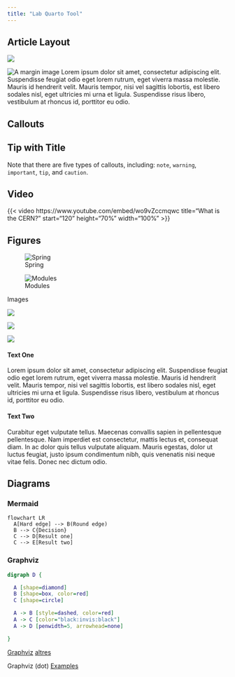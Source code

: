```yaml
---
title: "Lab Quarto Tool"
---
```


## Article Layout

:::{.column-screen}
![](images/shutterstockrf-257804815.jpeg)
:::

::: {.column-margin}
![A margin image](images/shutterstockrf-257804815.jpeg)
Lorem ipsum dolor sit amet, consectetur adipiscing elit. Suspendisse feugiat odio eget lorem rutrum, eget viverra massa molestie. Mauris id hendrerit velit. Mauris tempor, nisi vel sagittis lobortis, est libero sodales nisl, eget ultricies mi urna et ligula. Suspendisse risus libero, vestibulum at rhoncus id, porttitor eu odio. 
:::



## Callouts

::: {.callout-tip collapse="true"}
## Tip with Title

Note that there are five types of callouts, including:
`note`, `warning`, `important`, `tip`, and `caution`.
:::


## Video

{{< video https://www.youtube.com/embed/wo9vZccmqwc
    title="What is the CERN?"
    start="120"
    height="70%"
    width="100%" 
>}}


## Figures

::: {#fig-images layout-ncol=2}

![Spring](images/2560px-Spring_Framework_Logo_2018.svg.png){fig-alt="Spring Logo" #fig-spring}

![Modules](images/spring-overview.png){fig-alt="Spring Logo" #fig-modeules}

Images
:::

::: {layout="[[1,1],[1]]"}

![](images/2560px-Spring_Framework_Logo_2018.svg.png)

![](images/spring-overview.png)

![](images/2560px-Spring_Framework_Logo_2018.svg.png)

:::

::: {layout-ncol=2}
#### Text One
Lorem ipsum dolor sit amet, consectetur adipiscing elit. Suspendisse feugiat odio eget lorem rutrum, eget viverra massa molestie. Mauris id hendrerit velit. Mauris tempor, nisi vel sagittis lobortis, est libero sodales nisl, eget ultricies mi urna et ligula. Suspendisse risus libero, vestibulum at rhoncus id, porttitor eu odio. 

#### Text Two
Curabitur eget vulputate tellus. Maecenas convallis sapien in pellentesque pellentesque. Nam imperdiet est consectetur, mattis lectus et, consequat diam. In ac dolor quis tellus vulputate aliquam. Mauris egestas, dolor ut luctus feugiat, justo ipsum condimentum nibh, quis venenatis nisi neque vitae felis. Donec nec dictum odio.
:::

## Diagrams

### Mermaid
```mermaid
flowchart LR
  A[Hard edge] --> B(Round edge)
  B --> C{Decision}
  C --> D[Result one]
  C --> E[Result two]
```

### Graphviz

```dot
digraph D {

  A [shape=diamond]
  B [shape=box, color=red]
  C [shape=circle]

  A -> B [style=dashed, color=red]
  A -> C [color="black:invis:black"]
  A -> D [penwidth=5, arrowhead=none]

}
```
[Graphviz](https://graphviz.org/)
[altres](https://graphviz.org/gallery/)

Graphviz (dot) [Examples](https://renenyffenegger.ch/notes/tools/Graphviz/examples/index)




